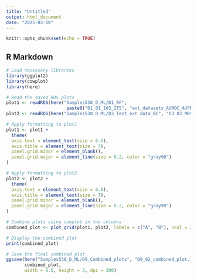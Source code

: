 ```yaml
---
title: "Untitled"
output: html_document
date: "2025-03-10"
---
```


```r
knitr::opts_chunk$set(echo = TRUE)
```

## R Markdown
```r
# Load necessary libraries
library(ggplot2)
library(cowplot)
library(here)
```


```r
# Read the saved RDS plots
plot1 <- readRDS(here("Samples538_D_ML/D1_RF", 
                       paste0("D1_01_16S_ITS", "ext_datasets_AUROC_AUPRC_Comparison_RF_plot.rds")))
plot2 <- readRDS(here("Samples538_D_ML/D3_Test_ext_data_BC", "D3_03_MRS_Performance.rds"))
```


```r
# Apply formatting to plot1
plot1 <- plot1 + 
  theme(
  axis.text = element_text(size = 6.5),
  axis.title = element_text(size = 7),
  panel.grid.minor = element_blank(),
  panel.grid.major = element_line(size = 0.2, color = "gray90")
)

# Apply formatting to plot2
plot2 <- plot2 + 
  theme(
  axis.text = element_text(size = 6.5),
  axis.title = element_text(size = 7),
  panel.grid.minor = element_blank(),
  panel.grid.major = element_line(size = 0.2, color = "gray90")
)
```


```r
# Combine plots using cowplot in two columns
combined_plot <- plot_grid(plot1, plot2, labels = c("A", "B"), ncol = 2, align = "hv")

# Display the combined plot
print(combined_plot)

# Save the final combined plot
ggsave(here("Samples538_D_ML/D9_Combined_plots", "D9_02_combined_plot.jpg"),
       combined_plot,
       width = 6.5, height = 3, dpi = 300)

```

